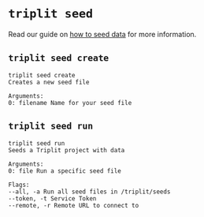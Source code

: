 # `triplit seed`

Read our guide on [how to seed data](/seeding) for more information.

## `triplit seed create`

```
triplit seed create
Creates a new seed file

Arguments:
0: filename Name for your seed file
```

## `triplit seed run`

```
triplit seed run
Seeds a Triplit project with data

Arguments:
0: file Run a specific seed file

Flags:
--all, -a Run all seed files in /triplit/seeds
--token, -t Service Token
--remote, -r Remote URL to connect to
```
